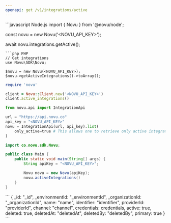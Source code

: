 ```yaml
---
openapi: get /v1/integrations/active
---
```



<ApikeyWarning />

<RequestExample>
```javascript Node.js
import { Novu } from '@novu/node'; 

const novu = new Novu('<NOVU_API_KEY>');

await novu.integrations.getActive();
```
```php PHP
// Get integrations
use Novu\SDK\Novu;

$novu = new Novu(<NOVU_API_KEY>);
$novu->getActiveIntegrations()->toArray();
```
```ruby Ruby
require 'novu'

client = Novu::Client.new('<NOVU_API_KEY>')
client.active_integrations()
```
```python Python
from novu.api import IntegrationApi

url = "https://api.novu.co"
api_key = "<NOVU_API_KEY>"
novu = IntegrationApi(url, api_key).list(
    only_active=true # This allows one to retrieve only active integrations. Defaults to False.
)
```

```java Java
import co.novu.sdk.Novu;

public class Main {
    public static void main(String[] args) {
        String apiKey = "<NOVU_API_KEY>";

        Novu novu = new Novu(apiKey);
        novu.activeIntegrations()
    }
}
```

</RequestExample>

<ResponseExample>
```
{
    _id: "_id",
    _environmentId: "_environmentId",
    _organizationId: "_organizationId",
    name: "name",
    identifier: "identifier",
    providerId: "providerId",
    channel: "channel",
    credentials: credentials,
    active: true,
    deleted: true,
    deletedAt: "deletedAt",
    deletedBy: "deletedBy",
    primary: true
}
```
</ResponseExample>